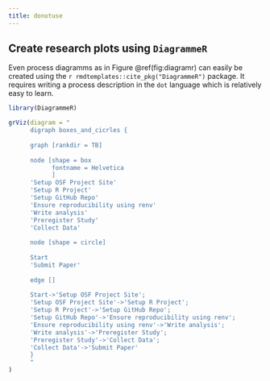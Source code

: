 ```yaml
---
title: donotuse
---
```

## Create research plots using `DiagrammeR`


Even process diagramms as in Figure \@ref(fig:diagramr) can easily be created using the `r rmdtemplates::cite_pkg("DiagrammeR")` package. It requires writing a process description in the `dot` language which is relatively easy to learn.

```r

library(DiagrammeR)

grViz(diagram = "
      digraph boxes_and_cicrles {
      
      graph [rankdir = TB]
      
      node [shape = box
            fontname = Helvetica
            ]
      'Setup OSF Project Site'
      'Setup R Project'
      'Setup GitHub Repo'
      'Ensure reproducibility using renv'
      'Write analysis'
      'Preregister Study'
      'Collect Data'
      
      node [shape = circle]
      
      Start
      'Submit Paper'
      
      edge []
      
      Start->'Setup OSF Project Site';
      'Setup OSF Project Site'->'Setup R Project';
      'Setup R Project'->'Setup GitHub Repo';
      'Setup GitHub Repo'->'Ensure reproducibility using renv';
      'Ensure reproducibility using renv'->'Write analysis';
      'Write analysis'->'Preregister Study';
      'Preregister Study'->'Collect Data';
      'Collect Data'->'Submit Paper'
      }
      "
)

```



